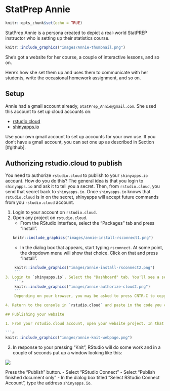 # StatPrep Annie

```r
knitr::opts_chunk$set(echo = TRUE)
```

StatPrep Annie is a persona created to depict a real-world StatPREP instructor who is setting up their statistics course.

```r
knitr::include_graphics("images/Annie-thumbnail.png")
```

She's got a website for her course, a couple of interactive lessons, and so on.

Here's how she set them up and uses them to communicate with her students, write the occasional homework assignment, and so on.

## Setup

Annie had a gmail account already, `StatPrep_Annie@gmail.com`. She used this account to set up cloud accounts on:

* [rstudio.cloud](http:/rstudio.cloud)
* [shinyapps.io](http://shinyapps.io)

Use your own gmail account to set up accounts for your own use. If you don't have a gmail account, you can set one up as described in Section [#github].

## Authorizing rstudio.cloud to publish

You need to authorize `rstudio.cloud` to publish to your `shinyapps.io` account. How do you do this? The general idea is that you login to `shinyapps.io` and ask it to tell you a secret. Then, from `rstudio.cloud`, you send that secret back to `shinyapps.io`. Once `shinyapps.io` knows that `rstudio.cloud` is in on the secret, shinyapps will accept future commands from you `rstudio.cloud` account.

1. Login to your account on `rstudio.cloud`.
2. Open any project on `rstudio.cloud`.
    - From the RStudio interface, select the "Packages" tab and press "Install".
    ```r
    knitr::include_graphics("images/annie-install-rsconnect1.png")
    ```
    - In the dialog box that appears, start typing `rsconnect`. At some point, the dropdown menu will show that choice. Click on that and press "Install".

```r
    knitr::include_graphics("images/annie-install-rsconnect2.png")
    ```
3. Login to `shinyapps.io`. Select the "Dashboard" tab. You'll see a section entitled "Authorize account" with a display of computer code and a "copy to clipboard" button. Press that button. 
    ```r
    knitr::include_graphics("images/annie-authorize-cloud2.png")
    ```
    Depending on your browser, you may be asked to press CNTR-C to copy the code.

4. Return to the console in `rstudio.cloud` and paste in the code you copied in (3).

## Publishing your website

1. From your rstudio.cloud account, open your website project. In that project, open the `index.Rmd` file.  Press "Knit".

```r
knitr::include_graphics("images/annie-knit-webpage.png")
```

2. In response to your pressing "Knit", RStudio will do some work and in a couple of seconds put up a window looking like this:

![](images/annie-publish-webpage.png)

Press the "Publish" button.
    - Select "RStudio Connect"
    - Select "Publish finished document only"
    - In the dialog box titled "Select RStudio Connect Account", type the address `shinyapps.io`.

